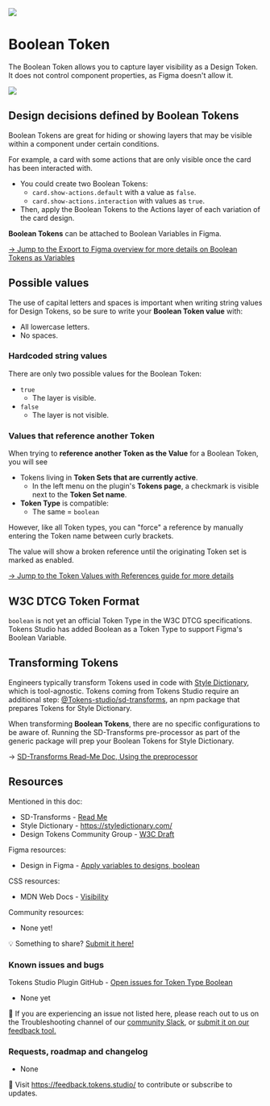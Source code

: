 ![](/token-types/header-token-type-boolean.png)
# Boolean Token
The Boolean Token allows you to capture layer visibility as a Design Token. It does not control component properties, as Figma doesn't allow it. 

![](/token-types/tokens-boolean-form-empty-2-01.png)

## Design decisions defined by Boolean Tokens
Boolean Tokens are great for hiding or showing layers that may be visible within a component under certain conditions. 

For example, a card with some actions that are only visible once the card has been interacted with. 
- You could create two Boolean Tokens:
	- `card.show-actions.default` with a value as `false`.
	- `card.show-actions.interaction` with values as `true`.
- Then, apply the Boolean Tokens to the Actions layer of each variation of the card design. 

**Boolean Tokens** can be attached to Boolean Variables in Figma. 

[→ Jump to the Export to Figma overview for more details on Boolean Tokens as Variables](/variables/creating-variables)

## Possible values
The use of capital letters and spaces is important when writing string values for Design Tokens, so be sure to write your **Boolean Token value** with:
- All lowercase letters.
- No spaces.

### Hardcoded string values
There are only two possible values for the Boolean Token:
- `true`
	- The layer is visible.
- `false`
	- The layer is not visible.

### Values that reference another Token
When trying to **reference another Token as the Value** for a Boolean Token, you will see
- Tokens living in **Token Sets that are currently active**.
	- In the left menu on the plugin's **Tokens page**, a checkmark is visible next to the **Token Set name**. 
- **Token Type** is compatible:
	- The same = `boolean`

However, like all Token types, you can "force" a reference by manually entering the Token name between curly brackets.


<Callout type="info" emoji="✦">
 The value will show a broken reference until the originating Token set is marked as enabled.
</Callout>

[→ Jump to the Token Values with References guide for more details](/variables/references)

## W3C DTCG Token Format 
`boolean` is not yet an official Token Type in the W3C DTCG specifications. Tokens Studio has added Boolean as a Token Type to support Figma's Boolean Variable. 

## Transforming Tokens
Engineers typically transform Tokens used in code with [Style Dictionary](https://styledictionary.com/), which is tool-agnostic. Tokens coming from Tokens Studio require an additional step: [@Tokens-studio/sd-transforms](https://www.npmjs.com/package/@tokens-studio/sd-transforms), an npm package that prepares Tokens for Style Dictionary. 

When transforming **Boolean Tokens**, there are no specific configurations to be aware of. Running the SD-Transforms pre-processor as part of the generic package will prep your Boolean Tokens for Style Dictionary. 

→ [SD-Transforms Read-Me Doc, Using the preprocessor](https://github.com/Tokens-studio/sd-transforms/?tab=readme-ov-file#using-the-preprocessor)

## Resources
Mentioned in this doc:
- SD-Transforms - [Read Me ](https://github.com/tokens-studio/sd-transforms#readme)
- Style Dictionary - https://styledictionary.com/
- Design Tokens Community Group - [W3C Draft](https://tr.designtokens.org/format/)

Figma resources:
- Design in Figma - [Apply variables to designs, boolean](https://help.figma.com/hc/en-us/articles/15343107263511-Apply-variables-to-designs#h_01HGTTAWSSJ68PBT6CAGJ272PF)

CSS resources:
- MDN Web Docs - [Visibility](https://developer.mozilla.org/en-US/docs/Web/CSS/visibility)

Community resources:
- None yet! 

💡 Something to share? [Submit it here!](https://feedback.tokens.studio/)

### Known issues and bugs
Tokens Studio Plugin GitHub - [Open issues for Token Type Boolean](https://github.com/tokens-studio/figma-plugin/labels/token%20type%20boolean)
- None yet

🐞 If you are experiencing an issue not listed here, please reach out to us on the Troubleshooting channel of our [community Slack](https://tokens.studio/slack), or [submit it on our feedback tool.](https://feedback.tokens.studio/ ) 

### Requests, roadmap and changelog
- None 

💌 Visit https://feedback.tokens.studio/ to contribute or subscribe to updates.
